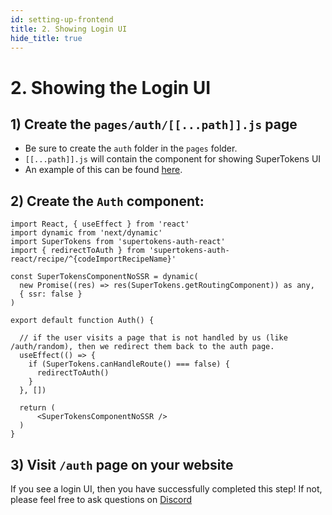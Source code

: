 ```yaml
---
id: setting-up-frontend
title: 2. Showing Login UI
hide_title: true
---
```


<!-- COPY DOCS -->
<!-- ./thirdpartyemailpassword/nextjs/setting-up-frontend.mdx -->


# 2. Showing the Login UI

## 1) Create the `pages/auth/[[...path]].js` page
- Be sure to create the `auth` folder in the `pages` folder.
- `[[...path]].js` will contain the component for showing SuperTokens UI
- An example of this can be found [here](https://github.com/supertokens/next.js/blob/canary/examples/with-supertokens/pages/auth/%5B%5B...path%5D%5D.js).

## 2) Create the `Auth` component:

```tsx title="pages/auth/[[...path]].tsx"
import React, { useEffect } from 'react'
import dynamic from 'next/dynamic'
import SuperTokens from 'supertokens-auth-react'
import { redirectToAuth } from 'supertokens-auth-react/recipe/^{codeImportRecipeName}'

const SuperTokensComponentNoSSR = dynamic(
  new Promise((res) => res(SuperTokens.getRoutingComponent)) as any,
  { ssr: false }
)

export default function Auth() {

  // if the user visits a page that is not handled by us (like /auth/random), then we redirect them back to the auth page.
  useEffect(() => {
    if (SuperTokens.canHandleRoute() === false) {
      redirectToAuth()
    }
  }, [])

  return (
      <SuperTokensComponentNoSSR />
  )
}
```

## 3) Visit `/auth` page on your website
If you see a login UI, then you have successfully completed this step! If not, please feel free to ask questions on [Discord](https://supertokens.com/discord)
